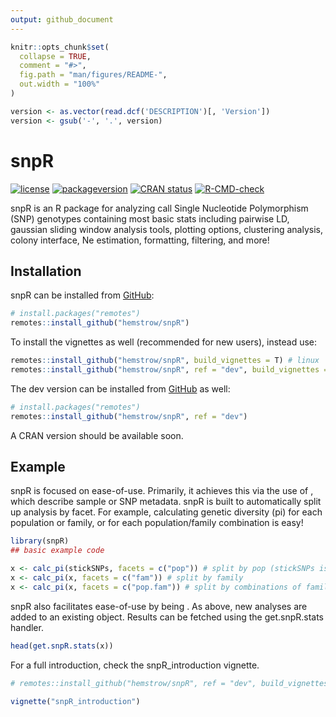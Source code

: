 ```yaml
---
output: github_document
---
```


<!-- README.md is generated from README.Rmd. Please edit that file -->

```r
knitr::opts_chunk$set(
  collapse = TRUE,
  comment = "#>",
  fig.path = "man/figures/README-",
  out.width = "100%"
)

version <- as.vector(read.dcf('DESCRIPTION')[, 'Version'])
version <- gsub('-', '.', version)
```

# snpR

<!-- badges: start -->
[![license](https://img.shields.io/badge/license-MIT + file LICENSE-lightgrey.svg)](https://choosealicense.com/)
[![packageversion](https://img.shields.io/badge/Package%20version-`r version`-orange.svg?style=flat-square)](commits/master)
[![CRAN status](https://www.r-pkg.org/badges/version/snpR)](https://CRAN.R-project.org/package=snpR)
[![R-CMD-check](https://github.com/hemstrow/snpR/workflows/R-CMD-check/badge.svg)](https://github.com/hemstrow/snpR/actions)
<!-- badges: end -->

snpR is an R package for analyzing call Single Nucleotide Polymorphism (SNP) genotypes containing most basic stats including pairwise LD, gaussian sliding window analysis tools, plotting options, clustering analysis, colony interface, Ne estimation, formatting, filtering, and more!

## Installation

snpR can be installed from [GitHub](https://github.com/hemstrow/snpR):

``` r
# install.packages("remotes")
remotes::install_github("hemstrow/snpR")
```

To install the vignettes as well (recommended for new users), instead use:

``` r
remotes::install_github("hemstrow/snpR", build_vignettes = T) # linux
remotes::install_github("hemstrow/snpR", ref = "dev", build_vignettes = T, build_opts = c("--no-resave-data", "--no-manual")) # windows

```

The dev version can be installed from [GitHub](https://github.com/hemstrow/snpR) as well:

``` r
# install.packages("remotes")
remotes::install_github("hemstrow/snpR", ref = "dev")
```

A CRAN version should be available soon.

## Example

snpR is focused on ease-of-use. Primarily, it achieves this via the use of \emph{facets}, which describe sample or SNP metadata. snpR is built to automatically split up analysis by facet. For example, calculating genetic diversity (pi) for each population or family, or for each population/family combination is easy!


```r
library(snpR)
## basic example code

x <- calc_pi(stickSNPs, facets = c("pop")) # split by pop (stickSNPs is an example dataset included in snpR)
x <- calc_pi(x, facets = c("fam")) # split by family
x <- calc_pi(x, facets = c("pop.fam")) # split by combinations of family and pop
```

snpR also facilitates ease-of-use by being \emph{overwrite safe}. As above, new analyses are added to an existing object. Results can be fetched using the get.snpR.stats handler.

```r
head(get.snpR.stats(x))

```

For a full introduction, check the snpR_introduction vignette. 

```r
# remotes::install_github("hemstrow/snpR", ref = "dev", build_vignettes = T, build_opts = c("--no-resave-data", "--no-manual"))

vignette("snpR_introduction")
```

